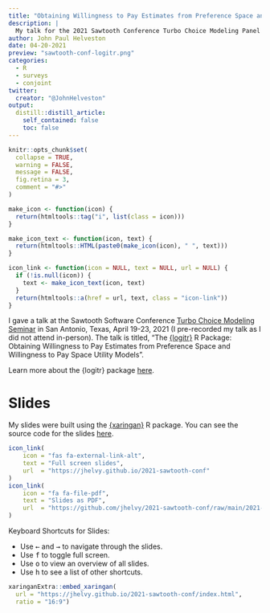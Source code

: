 ```yaml
---
title: "Obtaining Willingness to Pay Estimates from Preference Space and Willingness to Pay Space Utility Models"
description: |
  My talk for the 2021 Sawtooth Conference Turbo Choice Modeling Panel
author: John Paul Helveston
date: 04-20-2021
preview: "sawtooth-conf-logitr.png"
categories:
  - R
  - surveys
  - conjoint
twitter:
  creator: "@JohnHelveston"
output:
  distill::distill_article:
    self_contained: false
    toc: false
---
```


```r
knitr::opts_chunk$set(
  collapse = TRUE,
  warning = FALSE,
  message = FALSE,
  fig.retina = 3,
  comment = "#>"
)

make_icon <- function(icon) {
  return(htmltools::tag("i", list(class = icon)))
}

make_icon_text <- function(icon, text) {
  return(htmltools::HTML(paste0(make_icon(icon), " ", text)))
}

icon_link <- function(icon = NULL, text = NULL, url = NULL) {
  if (!is.null(icon)) {
    text <- make_icon_text(icon, text)
  }
  return(htmltools::a(href = url, text, class = "icon-link"))
}
```

I gave a talk at the Sawtooth Software Conference [Turbo Choice Modeling Seminar](https://events.sawtoothsoftware.com/turboseminar) in San Antonio, Texas, April 19-23, 2021 (I pre-recorded my talk as I did not attend in-person). The talk is titled, "The [{logitr}](https://jhelvy.github.io/logitr/) R Package: Obtaining Willingness to Pay Estimates from Preference Space and Willingness to Pay Space Utility Models".

Learn more about the {logitr} package [here](https://jhelvy.github.io/logitr/).

# Slides

My slides were built using the [{xaringan}](https://github.com/yihui/xaringan) R package. You can see the source code for the slides [here](https://github.com/jhelvy/2021-sawtooth-conf).

```r
icon_link(
    icon = "fas fa-external-link-alt",
    text = "Full screen slides",
    url  = "https://jhelvy.github.io/2021-sawtooth-conf"
)
icon_link(
    icon = "fa fa-file-pdf",
    text = "Slides as PDF",
    url  = "https://github.com/jhelvy/2021-sawtooth-conf/raw/main/2021-sawtooth-conf.pdf"
)
```

Keyboard Shortcuts for Slides:

- Use <kbd>←</kbd> and <kbd>→</kbd> to navigate through the slides.
- Use <kbd>f</kbd> to toggle full screen.
- Use <kbd>o</kbd> to view an overview of all slides.
- Use <kbd>h</kbd> to see a list of other shortcuts.

```r
xaringanExtra::embed_xaringan(
  url = "https://jhelvy.github.io/2021-sawtooth-conf/index.html",
  ratio = "16:9")
```
